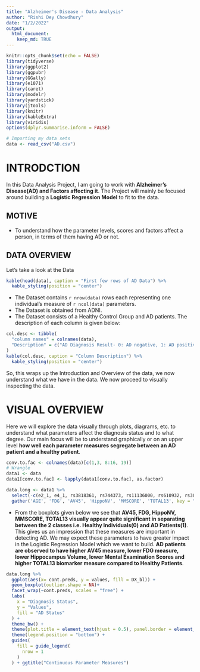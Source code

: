 ```yaml
---
title: "Alzheimer's Disease - Data Analysis"
author: "Rishi Dey Chowdhury"
date: "1/2/2022"
output: 
  html_document:
    keep_md: TRUE
---
```


```r
knitr::opts_chunk$set(echo = FALSE)
library(tidyverse)
library(ggplot2)
library(ggpubr)
library(GGally)
library(e1071)
library(caret)
library(modelr)
library(yardstick)
library(jtools)
library(knitr)
library(kableExtra)
library(viridis)
options(dplyr.summarise.inform = FALSE)
```

```r
# Importing my data sets
data <- read_csv("AD.csv")
```

# INTRODCTION

In this Data Analysis Project, I am going to work with **Alzheimer's Disease(AD) and Factors affecting it**. The Project will mainly be focused around building a **Logistic Regression Model** to fit to the data.

## MOTIVE

-   To understand how the parameter levels, scores and factors affect a person, in terms of them having AD or not.

## DATA OVERVIEW

Let's take a look at the Data

```r
kable(head(data), caption = "First few rows of AD Data") %>%
  kable_styling(position = "center")
```

- The Dataset contains `r nrow(data)` rows each representing one individual's measure of `r ncol(data)` parameters.
- The Dataset is obtained from ADNI.
- The Dataset consists of a Healthy Control Group and AD patients.
The description of each column is given below:
```r
col.desc <- tibble(
  "column names" = colnames(data),
  "Description" = c("AD Diagnosis Result- 0: AD negative, 1: AD positive", "Age", "Gender", "Education Level", "Biomarker measure after administration of 18F-FDG", "Biomarker measure after administration of AV45", "Nomalized Hippocampus Volume", "APOE2 Gene- 0: Variant Absent, 1: Variant Present", "APOE4 Gene- 0: Variant Absent, 1: Variant Present", "specific gene- 0: Variant Absent, 1: Variant Present", "specific gene- 0: Variant Absent, 1: Variant Present", "specific gene- 0: Variant Absent, 1: Variant Present", "specific gene- 0: Variant Absent, 1: Variant Present", "specific gene- 0: Variant Absent, 1: Variant Present", "specific gene- 0: Variant Absent, 1: Variant Present", "specific gene- 0: Variant Absent, 1: Variant Present", "Mental Medical Examination Score", "Neurobattery Score", "ID of Individual")
)
kable(col.desc, caption = "Column Description") %>%
  kable_styling(position = "center")
```

So, this wraps up the Introduction and Overview of the data, we now understand what we have in the data. We now proceed to visually inspecting the data.

# VISUAL OVERVIEW

Here we will explore the data visually through plots, diagrams, etc. to understand what parameters affect the diagnosis status and to what degree. Our main focus will be to understand graphically or on an upper level **how well each parameter measures segregate between an AD patient and a healthy patient**.
```r
conv.to.fac <- colnames(data)[c(1,3, 8:16, 19)]
# Wrangle
data1 <- data
data1[conv.to.fac] <- lapply(data1[conv.to.fac], as.factor)

data.long <- data1 %>%
  select(-c(e2_1, e4_1, rs3818361, rs744373, rs11136000, rs610932, rs3851179, rs3764650, rs3865444, ID, PTGENDER, PTEDUCAT)) %>%
  gather('AGE', 'FDG', 'AV45', 'HippoNV', 'MMSCORE', 'TOTAL13', key = "cont.preds", value = "values")

```

- From the boxplots given below we see that **AV45, FDG, HippoNV, MMSCORE, TOTAL13 visually appear quite significant in separating between the 2 classes i.e. Healthy Individuals(0) and AD Patients(1)**. This gives us an impression that these measures are important in detecting AD. We may expect these parameters to have greater impact in the Logistic Regression Model which we want to build. **AD patients are observed to have higher AV45 measure, lower FDG measure, lower Hippocampus Volume, lower Mental Examination Scores and higher TOTAL13 biomarker measure compared to Healthy Patients**. 
```r
data.long %>%
  ggplot(aes(x= cont.preds, y = values, fill = DX_bl)) +
  geom_boxplot(outlier.shape = NA)+
  facet_wrap(~cont.preds, scales = "free") +
  labs(
    x = "Diagnosis Status",
    y = "Values",
    fill = "AD Status"
  ) +
  theme_bw() +
  theme(plot.title = element_text(hjust = 0.5), panel.border = element_blank(), panel.grid.major = element_blank(), panel.grid.minor = element_blank(), axis.line = element_line(colour = "black"), strip.background = element_blank()) +
  theme(legend.position = "bottom") +
  guides(
    fill = guide_legend(
      nrow = 1
    )
  ) + ggtitle("Continuous Parameter Measures")
```


